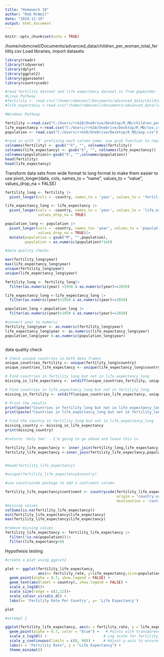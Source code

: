 ```yaml
---
title: "Homework 10"
author: "Rob McNeil"
date: "2024-11-19"
output: html_document
---
```


```r
knitr::opts_chunk$set(echo = TRUE)
```

/home/robmcneil/Documents/advanced_data/children_per_woman_total_fertility.csv
Load libraries, import datasets
```r
library(readr)
library(tidyverse)
library(dplyr)
library(ggplot2)
library(gganimate)
library(countrycode)

#read fertility dataset and life expectancy dataset in from gapminder
#Linux Pathway 
#fertility <- read.csv("/home/robmcneil/Documents/advanced_data/children_per_woman_total_fertility.csv")
#life_expectancy <-read.csv("/home/robmcneil/Documents/advanced_data/lex.csv")

#Windows Pathway 

fertility <-read.csv("C:/Users/rrm10/OneDrive/Desktop/R_MD/children_per_woman_total_fertility.csv")
life_expectancy <-read.csv("C:/Users/rrm10/OneDrive/Desktop/R_MD/lex.csv")
population <- read.csv("C:/Users/rrm10/OneDrive/Desktop/R_MD/pop.csv")

#read in with 'X' prefixing each column name. use gsub function to replace X in stings with blank space
colnames(fertility) <- gsub("^X", "", colnames(fertility))
colnames(life_expectancy) <- gsub("X", "", colnames(life_expectancy))
colnames(population)<-gsub("X", "",colnames(population))
head(fertility)
head(life_expectancy)

```

Transform data sets from wide format to long format to make them easier to use 
pivot_longer(data, cols, names_to = "name",
values_to = "value", values_drop_na = FALSE)



```r

fertility_long <- fertility |>
  pivot_longer(cols = -country, names_to = 'year', values_to = 'fertility_rate', values_drop_na = TRUE)

life_expectancy_long <- life_expectancy |>
  pivot_longer(cols = -country, names_to = 'year', values_to = 'life_expectancy',
               values_drop_na = TRUE)

population_long <- population |>
  pivot_longer(cols = -country, names_to= 'year', values_to = 'population',
               values_drop_na = TRUE)|>
  mutate(population = gsub("M", "",population),
         population = as.numeric(population)*1e6)

#data quality checks 

max(fertility_long$year)
max(life_expectancy_long$year)
unique(fertility_long$year)
unique(life_expectancy_long$year)
```

```r

fertility_long <- fertility_long|>
  filter(as.numeric(year) >1950 & as.numeric(year)<=2020)

life_expectancy_long <-life_expectancy_long |>
  filter(as.numeric(year)>1950 & as.numeric(year)<=2020)

population_long <-population_long |>
  filter(as.numeric(year)>1950 & as.numeric(year)<=2020)

#convert year to numeric
fertility_long$year <- as.numeric(fertility_long$year)
life_expectancy_long$year <- as.numeric(life_expectancy_long$year)
population_long$year <-as.numeric(population_long$year)



```

data quality check
```r
# Check unique countries in both data frames
unique_countries_fertility <- unique(fertility_long$country)
unique_countries_life_expectancy <- unique(life_expectancy_long$country)

# Find countries in fertility_long but not in life_expectancy_long
missing_in_life_expectancy <- setdiff(unique_countries_fertility, unique_countries_life_expectancy)

# Find countries in life_expectancy_long but not in fertility_long
missing_in_fertility <- setdiff(unique_countries_life_expectancy, unique_countries_fertility)

# Print the results
print(paste("Countries in fertility_long but not in life_expectancy_long:", length(missing_in_life_expectancy)))
print(paste("Countries in life_expectancy_long but not in fertility_long:", length(missing_in_fertility)))

# Find the country in fertility_long but not in life_expectancy_long
missing_country <- missing_in_life_expectancy
print(missing_country)

#returns 'Holy See' - I'm going to go ahead and leave this in 

```

```r

fertility_life_expectancy <- inner_join(fertility_long,life_expectancy_long, by= c('country','year'))
fertility_life_expectancy <-inner_join(fertility_life_expectancy,population_long, by =c('country','year'))


#head(fertility_life_expectancy)

#unique(fertility_life_expectancy$country)

#use countrycode package to add a continent column

fertility_life_expectancy$continent <- countrycode(fertility_life_expectancy$country,
                                                   origin = 'country.name',
                                                   destination = 'continent')
#missing values
colSums(is.na(fertility_life_expectancy))
min(fertility_life_expectancy$life_expectancy)
max(fertility_life_expectancy$life_expectancy)

#remove missing values 
fertility_life_expectancy <- fertility_life_expectancy |>
  filter(!is.na(population))|>
  filter(life_expectancy>0)

```

Hypothesis testing

```r

#create a plot using ggplot2

plot <- ggplot(fertility_life_expectancy,
               aes(x= fertility_rate, y=life_expectancy,size=population, color=continent ))+
  geom_point(alpha = 0.7, show.legend = FALSE) + 
  geom_text(aes(label = country), show.legend = FALSE) +
  scale_x_log10()+
  scale_size(range = c(2,12))+
  scale_colour_viridis_d() + 
  labs(x= 'Fertility Rate Per Country', y= 'Life Expectancy')

plot

```



```r
#attempt 2

ggplot(fertility_life_expectancy, aes(x = fertility_rate, y = life_expectancy)) +
  geom_point(alpha = 0.7, color = "blue") +   # Points with transparency for better visualization
  scale_x_log10() +                          # Log scale for fertility_rate (optional)
  scale_y_continuous(limits = c(0, 90)) +    # Adjust y-axis to ensure all life_expectancy values fit
  labs(x = "Fertility Rate", y = "Life Expectancy") +
  theme_minimal()   




```
